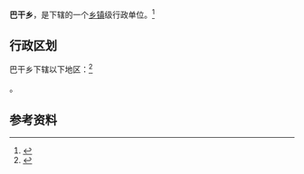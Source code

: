 {{中国乡级行政区|63/27/26/200/000}}

'''巴干乡'''，是{{PRC admin/fullname|63/27/26/200/000|3}}下辖的一个[[乡镇|乡镇]]级行政单位。<ref>{{PRC admin/ref sgc|{{PRC admin/parent|63/27/26/200/000}}}}</ref>

== 行政区划 ==

巴干乡下辖以下地区：<ref>{{PRC admin/ref sgc|63/27/26/200/000}}</ref>

{{PRC admin/children|63/27/26/200/000}}。

== 参考资料 ==

{{reflist}}

{{行政区划小作品}}
{{PRC admin/navcat|63/27/26/200/000}}